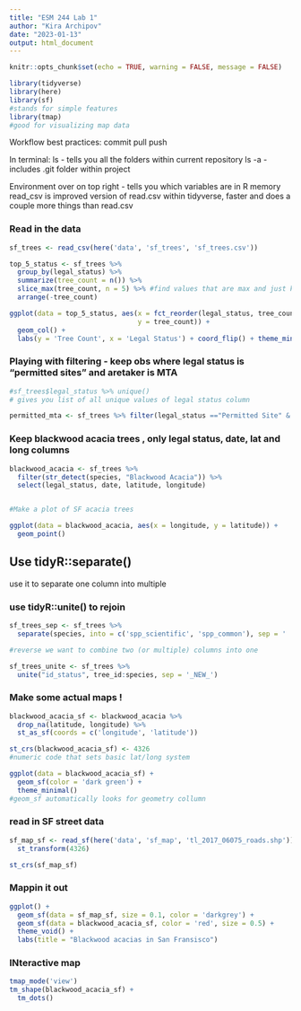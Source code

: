 ```yaml
---
title: "ESM 244 Lab 1"
author: "Kira Archipov"
date: "2023-01-13"
output: html_document
---
```


```r
knitr::opts_chunk$set(echo = TRUE, warning = FALSE, message = FALSE)

library(tidyverse)
library(here)
library(sf)
#stands for simple features
library(tmap)
#good for visualizing map data

```

Workflow best practices: 
commit pull push

In terminal: 
ls - tells you all the folders within current repository 
ls -a - includes .git folder within project 

Environment over on top right - tells you which variables are in R memory 
read_csv is improved version of read.csv within tidyverse, faster and does a couple more things than read.csv

### Read in the data 
```r
sf_trees <- read_csv(here('data', 'sf_trees', 'sf_trees.csv'))

top_5_status <- sf_trees %>% 
  group_by(legal_status) %>% 
  summarize(tree_count = n()) %>% 
  slice_max(tree_count, n = 5) %>% #find values that are max and just keep n amount 
  arrange(-tree_count)

ggplot(data = top_5_status, aes(x = fct_reorder(legal_status, tree_count),
                                y = tree_count)) +
  geom_col() + 
  labs(y = 'Tree Count', x = 'Legal Status') + coord_flip() + theme_minimal()
```

### Playing with filtering - keep obs where legal status is "permitted sites" and aretaker is MTA
```r
#sf_trees$legal_status %>% unique()
# gives you list of all unique values of legal status column 

permitted_mta <- sf_trees %>% filter(legal_status =="Permitted Site" & caretaker == "MTA")

```

### Keep blackwood acacia trees , only legal status, date, lat and long columns 
```r
blackwood_acacia <- sf_trees %>% 
  filter(str_detect(species, "Blackwood Acacia")) %>% 
  select(legal_status, date, latitude, longitude)


#Make a plot of SF acacia trees

ggplot(data = blackwood_acacia, aes(x = longitude, y = latitude)) + 
  geom_point()
```

## Use tidyR::separate()
use it to separate one column into multiple 

### use tidyR::unite() to rejoin 
```r
sf_trees_sep <- sf_trees %>% 
  separate(species, into = c('spp_scientific', 'spp_common'), sep = ' :: ')

#reverse we want to combine two (or multiple) columns into one 

sf_trees_unite <- sf_trees %>% 
  unite("id_status", tree_id:species, sep = '_NEW_')
```

### Make some actual maps !
```r
blackwood_acacia_sf <- blackwood_acacia %>% 
  drop_na(latitude, longitude) %>% 
  st_as_sf(coords = c('longitude', 'latitude'))

st_crs(blackwood_acacia_sf) <- 4326
#numeric code that sets basic lat/long system 

ggplot(data = blackwood_acacia_sf) +
  geom_sf(color = 'dark green') +
  theme_minimal()
#geom_sf automatically looks for geometry collumn 
```


### read in SF street data 
```r
sf_map_sf <- read_sf(here('data', 'sf_map', 'tl_2017_06075_roads.shp')) %>% 
  st_transform(4326)

st_crs(sf_map_sf)

```

### Mappin it out 
```r
ggplot() +
  geom_sf(data = sf_map_sf, size = 0.1, color = 'darkgrey') +
  geom_sf(data = blackwood_acacia_sf, color = 'red', size = 0.5) + 
  theme_void() +
  labs(title = "Blackwood acacias in San Fransisco")
```

### INteractive map 
```r
tmap_mode('view') 
tm_shape(blackwood_acacia_sf) + 
  tm_dots()
```













